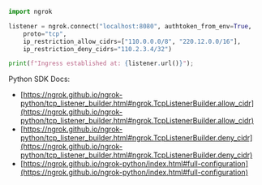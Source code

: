```python
import ngrok

listener = ngrok.connect("localhost:8080", authtoken_from_env=True,
    proto="tcp",
    ip_restriction_allow_cidrs=["110.0.0.0/8", "220.12.0.0/16"],
    ip_restriction_deny_cidrs="110.2.3.4/32")

print(f"Ingress established at: {listener.url()}");
```

Python SDK Docs:

- [https://ngrok.github.io/ngrok-python/tcp_listener_builder.html#ngrok.TcpListenerBuilder.allow_cidr](https://ngrok.github.io/ngrok-python/tcp_listener_builder.html#ngrok.TcpListenerBuilder.allow_cidr)
- [https://ngrok.github.io/ngrok-python/tcp_listener_builder.html#ngrok.TcpListenerBuilder.deny_cidr](https://ngrok.github.io/ngrok-python/tcp_listener_builder.html#ngrok.TcpListenerBuilder.deny_cidr)
- [https://ngrok.github.io/ngrok-python/index.html#full-configuration](https://ngrok.github.io/ngrok-python/index.html#full-configuration)
